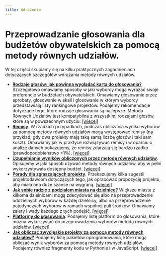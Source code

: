 ```yaml
---
title: Wdrożenie
---
```


# Przeprowadzanie głosowania dla budżetów obywatelskich za pomocą metody równych udziałów.

W tej części skupiamy się na kilku praktycznych zagadnieniach dotyczących szczegółów wdrażania metody równych udziałów. 

* [**Rodzaje głosów: jak powinna wyglądać karta do głosowania?**](/implementation/input-formats) Szczegółowo omawiamy sposoby w jaki wyborcy mogą wyrażać swoje preferencje w budżetach obywatelskich. 
Omawiamy głosowanie przez aprobaty, głosowanie w skali i głosowanie w którym wyborcy przedstawiają listy rankingowe projektów. 
Podajemy rekomendacje dotyczące tego, które rodzaje głosowania są najlepsze. Metoda Równych Udziałów jest kompatybilna z wszystkimi rodzajami głosów, które są w powszechnym użyciu. [[więcej]](/implementation/input-formats)
* [**Remisy**](/implementation/tie-breaking). W rzadkich przypadkach, podczas obliczania wyniku wyborów za pomocą metody równych udziałów mogą występować remisy (na przykład, gdy dwa projekty mają taką samą liczbę głosów i taki sam koszt).
Omawiamy jak w praktyce rozwiązywać remisy i w oparciu o analizę danych pokazujemy, że remisy zdarzają się bardzo rzadko (prawdopodobieństwo <1%). [[więcej]](/implementation/tie-breaking)
* [**Uzupełnianie wyników obliczonych przez metodę równych udziałów**](/implementation/completion). Opisujemy w jaki sposób używać metody równych udziałów, aby w pełni wykorzystywała dostępny budżet. [[więcej]](/implementation/completion)
* [**Porady dla zgłaszających projekty**](/implementation/advice-project-proposers). Przekazujemy kilka sugestii projektodawcom dotyczących tego, jak opracować propozycję projektu, aby miała ona duże szanse na wygraną. [[więcej]](/implementation/advice-project-proposers)
* [**Jak sobie radzić z podziałem miasta na dzielnice?**](/implementation/city-districts) Większe miasta z kilkoma dzielnicami mogą zdecydować się albo na przeprowadzenie oddzielnych wyborów w każdej dzielnicy,
albo na przeprowadzenie pojedynczych wyborów w ramach wspólnej puli środków. Omawiamy zalety i wady każdego z tych podejść. [[więcej]](/implementation/city-districts)
* [**Platformy do głosowania**](/implementation/voting-platforms). Podajemy listę platform do głosowania, które można wykorzystać do przeprowadzenia wyborów metodą równych udziałów. [[więcej]](/implementation/voting-platforms)
* [**Jak obliczać zwycięskie projekty za pomocą metody równych udziałów?**](/implementation/computation) Podajemy listę pakietów oprogramowania, które mogą obliczać wynik wyborów za pomocą metody równych udziałów. Podajemy również 
fragmenty kodu w Pythonie i w JavaScript. [[więcej]](/implementation/computation)